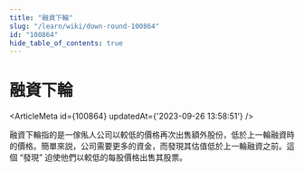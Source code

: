 ```yaml
---
title: "融資下輪"
slug: "/learn/wiki/down-round-100864"
id: "100864"
hide_table_of_contents: true
---
```



# 融資下輪

<ArticleMeta id={100864} updatedAt={'2023-09-26 13:58:51'} />
<div className='border-solid border-b border-t-0 my-4 border-[var(--ifm-color-gray-300)]' />

融資下輪指的是一傢俬人公司以較低的價格再次出售額外股份，低於上一輪融資時的價格。簡單來説，公司需要更多的資金，而發現其估值低於上一輪融資之前。這個 “發現” 迫使他們以較低的每股價格出售其股票。
